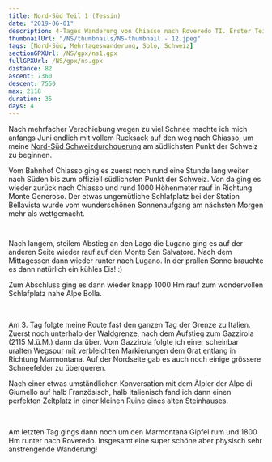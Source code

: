 ```yaml
---
title: Nord-Süd Teil 1 (Tessin)
date: "2019-06-01"
description: 4-Tages Wanderung von Chiasso nach Roveredo TI. Erster Teil meiner CH-Durchquerung.
thumbnailUrl: "/NS/thumbnails/NS-thumbnail - 12.jpeg"
tags: [Nord-Süd, Mehrtageswanderung, Solo, Schweiz]
sectionGPXUrl: /NS/gpx/ns1.gpx
fullGPXUrl: /NS/gpx/ns.gpx
distance: 82
ascent: 7360
descent: 7550
max: 2118
duration: 35
days: 4
---
```


Nach mehrfacher Verschiebung wegen zu viel Schnee machte ich mich anfangs Juni endlich mit vollem Rucksack auf den weg nach Chiasso, um meine <a href="/wanderungen#ns">Nord-Süd Schweizdurchquerung</a> am südlichsten Punkt der Schweiz zu beginnen.

Vom Bahnhof Chiasso ging es zuerst noch rund eine Stunde lang weiter nach Süden bis zum offiziell südlichsten Punkt der Schweiz.
Von da ging es wieder zurück nach Chiasso und rund 1000 Höhenmeter rauf in Richtung Monte Generoso. Der etwas ungemütliche Schlafplatz bei der Station Bellavista wurde vom wunderschönen Sonnenaufgang am nächsten Morgen mehr als wettgemacht.

<Img
	imageUrl="/NS/1.jpeg"
	description="Grenzstein und Infotafel am südlichsten Punkt der Schweiz nahe Chiasso"
/>

<Img imageUrl="/NS/5.jpeg" description="Sonnenaufgang nahe Bellavista" />

Nach langem, steilem Abstieg an den Lago die Lugano ging es auf der anderen Seite wieder rauf auf den Monte San Salvatore. Nach dem Mittagessen dann wieder runter nach Lugano. In der prallen Sonne brauchte es dann natürlich ein kühles Eis! :)

Zum Abschluss ging es dann wieder knapp 1000 Hm rauf zum wondervollen Schlafplatz nahe Alpe Bolla.

<Img
	imageUrl="/NS/12.jpeg"
	description="Blick vom Monte San Salvatore zurück zum Monte Generoso (oben links)"
/>
<Img
	imageUrl="/NS/13.jpeg"
	description="Luganos Uferpromenade mit dem Monte Boglia im Hintergrund"
/>

Am 3. Tag folgte meine Route fast den ganzen Tag der Grenze zu Italien. Zuerst noch unterhalb der Waldgrenze, nach dem Aufstieg zum Gazzirola (2115 M.ü.M.) dann darüber. Vom Gazzirola folgte ich einer scheinbar uralten Wegspur mit verbleichten Markierungen dem Grat entlang in Richtung Marmontana. Auf der Nordseite gab es auch noch einige grössere Schneefelder zu überqueren.

Nach einer etwas umständlichen Konversation mit dem Älpler der Alpe di Giumello auf halb Französisch, halb Italienisch fand ich dann einen perfekten Zeltplatz in einer kleinen Ruine eines alten Steinhauses.

<Img
	imageUrl="/NS/18.jpeg"
	description="Aussicht von der Schweizerisch-Italienischen Grenze"
/>
<Img
	imageUrl="/NS/22.jpeg"
	description="Schnee-Übereste auf der Nordseite des Monte Stabiello"
/>

Am letzten Tag gings dann noch um den Marmontana Gipfel rum und 1800 Hm runter nach Roveredo. Insgesamt eine super schöne aber physisch sehr anstrengende Wanderung!
